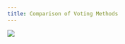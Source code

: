 ```yaml
---
title: Comparison of Voting Methods
---
```


<img
  src='/images/voting-methods-compare.png'
  class='ml-5 shadow-lg my-7 dark:invert dark:shadow-white'
/>
